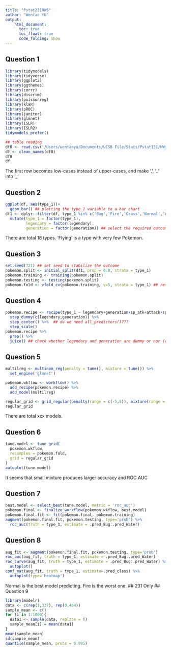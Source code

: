 ```yaml
---
title: "Pstat231HW5"
author: "Wentao YU"
output:
    html_document:
      toc: true
      toc_float: true
      code_folding: show
---
```

## Question 1
```r
library(tidymodels)
library(tidyverse)
library(ggplot2)
library(ggthemes)
library(corrr)
library(discrim)
library(poissonreg)
library(klaR)
library(pROC)
library(janitor)
library(glmnet)
library(ISLR)
library(ISLR2)
tidymodels_prefer()
```
```r
## table reading
df0 <- read.csv('/Users/wentaoyu/Documents/UCSB File/Stats/Pstat131/HWs/homework-5/data/Pokemon.csv')
df <- clean_names(df0)
df0
df
```
The first row becomes low-cases instead of upper-cases, and make '.', '..' into '_'

## Question 2
```r
ggplot(df, aes(type_1))+
  geom_bar() ## plotting the type_1 variable to a bar chart
df1 <- dplyr::filter(df, type_1 %in% c('Bug','Fire','Grass','Normal','Water','Psychic')) %>% 
  mutate(type_1 = factor(type_1),
         legendary = factor(legendary),
         generation = factor(generation)) ## select the required outcomes and factor type_1, legendary, and generation. 
```
There are total 18 types. 'Flying' is a type with very few Pokemon. 

## Question 3
```r
set.seed(721) ## set seed to stabilize the outcome
pokemon.split <- initial_split(df1, prop = 0.8, strata = type_1)
pokemon.training <- training(pokemon.split)
pokemon.testing <- testing(pokemon.split)
pokemon.fold <- vfold_cv(pokemon.training, v=5, strata = type_1) ## return the distribution of strata variable to each fold. 
```

## Question 4
```r
pokemon.recipe <- recipe(type_1 ~ legendary+generation+sp_atk+attack+speed+defense+hp+sp_def, data = pokemon.training) %>% 
  step_dummy(c(legendary,generation)) %>%  
  step_center() %>%  ## do we need all_predictors()???
  step_scale()
pokemon.recipe %>% 
  prep() %>% 
  juice() ## check whether legendary and generation are dummy or nor (outcomes should be 0/1)
```

## Question 5
```r
multilreg <- multinom_reg(penalty = tune(), mixture = tune()) %>% 
  set_engine('glmnet')

pokemon.wkflow <- workflow() %>% 
  add_recipe(pokemon.recipe) %>% 
  add_model(multilreg)

regular_grid <- grid_regular(penalty(range = c(-5,5)), mixture(range = c(0,1)), levels = 10)
regular_grid
```
There are total xxx models. 

## Question 6
```r
tune.model <- tune_grid(
  pokemon.wkflow,
  resamples = pokemon.fold,
  grid = regular_grid
) 
autoplot(tune.model)
```
It seems that small mixture produces larger accuracy and ROC AUC

## Question 7
```r
best.model <- select_best(tune.model, metric = 'roc_auc')
pokemon.final <- finalize_workflow(pokemon.wkflow, best.model)
pokemon.final.fit <- fit(pokemon.final, pokemon.training)
augment(pokemon.final.fit, pokemon.testing, type='prob') %>% 
  roc_auc(truth = type_1, estimate = .pred_Bug:.pred_Water)
```

## Question 8
```r
aug_fit <- augment(pokemon.final.fit, pokemon.testing, type='prob')
roc_auc(aug_fit, truth = type_1, estimate = .pred_Bug:.pred_Water)
roc_curve(aug_fit, truth = type_1, estimate = .pred_Bug:.pred_Water) %>%
  autoplot()
conf_mat(aug_fit, truth = type_1, estimate=.pred_class) %>% 
  autoplot(type='heatmap')
```
Normal is the best model predicting. Fire is the worst one. 
## 231 Only
## Question 9
```r
library(modelr)
data <- c(rep(1,337), rep(0,464))
sample_mean <- c()
for (i in 1:1000){
  data1 <- sample(data, replace = T)
  sample_mean[i] = mean(data1)
}
mean(sample_mean)
sd(sample_mean)
quantile(sample_mean, probs = 0.995)
```






